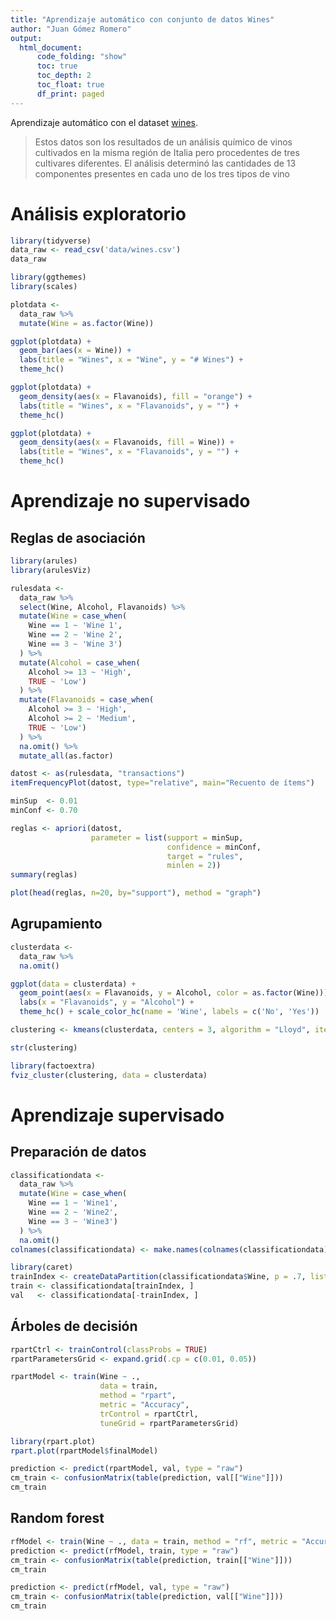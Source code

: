 ```yaml
---
title: "Aprendizaje automático con conjunto de datos Wines"
author: "Juan Gómez Romero"
output:
  html_document:
      code_folding: "show"
      toc: true
      toc_depth: 2
      toc_float: true
      df_print: paged
---
```


Aprendizaje automático con el dataset [wines](https://archive.ics.uci.edu/ml/datasets/wine).

> Estos datos son los resultados de un análisis químico de vinos cultivados en la misma región de Italia pero procedentes de tres cultivares diferentes. El análisis determinó las cantidades de 13 componentes presentes en cada uno de los tres tipos de vino

# Análisis exploratorio

```r
library(tidyverse)
data_raw <- read_csv('data/wines.csv')
data_raw 
```


```r
library(ggthemes)
library(scales)

plotdata <- 
  data_raw %>%
  mutate(Wine = as.factor(Wine))

ggplot(plotdata) +
  geom_bar(aes(x = Wine)) +
  labs(title = "Wines", x = "Wine", y = "# Wines") +
  theme_hc()

ggplot(plotdata) +
  geom_density(aes(x = Flavanoids), fill = "orange") +
  labs(title = "Wines", x = "Flavanoids", y = "") +
  theme_hc()
```


```r
ggplot(plotdata) +
  geom_density(aes(x = Flavanoids, fill = Wine)) +
  labs(title = "Wines", x = "Flavanoids", y = "") +
  theme_hc()
```

# Aprendizaje no supervisado

## Reglas de asociación
```r
library(arules) 
library(arulesViz)

rulesdata <- 
  data_raw %>%
  select(Wine, Alcohol, Flavanoids) %>%
  mutate(Wine = case_when(
    Wine == 1 ~ 'Wine 1',
    Wine == 2 ~ 'Wine 2',
    Wine == 3 ~ 'Wine 3')
  ) %>%
  mutate(Alcohol = case_when(
    Alcohol >= 13 ~ 'High',
    TRUE ~ 'Low')
  ) %>%
  mutate(Flavanoids = case_when(
    Alcohol >= 3 ~ 'High',
    Alcohol >= 2 ~ 'Medium',
    TRUE ~ 'Low')
  ) %>%
  na.omit() %>%
  mutate_all(as.factor)

datost <- as(rulesdata, "transactions")
itemFrequencyPlot(datost, type="relative", main="Recuento de ítems")
```

```r
minSup  <- 0.01
minConf <- 0.70

reglas <- apriori(datost, 
                  parameter = list(support = minSup, 
                                   confidence = minConf, 
                                   target = "rules", 
                                   minlen = 2))
summary(reglas)
```

```r
plot(head(reglas, n=20, by="support"), method = "graph")
```

## Agrupamiento
```r
clusterdata <- 
  data_raw %>%
  na.omit()

ggplot(data = clusterdata) +
  geom_point(aes(x = Flavanoids, y = Alcohol, color = as.factor(Wine))) +
  labs(x = "Flavanoids", y = "Alcohol") +
  theme_hc() + scale_color_hc(name = 'Wine', labels = c('No', 'Yes'))
```


```r
clustering <- kmeans(clusterdata, centers = 3, algorithm = "Lloyd", iter.max = 100)

str(clustering)
```
```r
library(factoextra)
fviz_cluster(clustering, data = clusterdata)
```

# Aprendizaje supervisado

## Preparación de datos
```r
classificationdata <-
  data_raw %>%
  mutate(Wine = case_when(
    Wine == 1 ~ 'Wine1',
    Wine == 2 ~ 'Wine2',
    Wine == 3 ~ 'Wine3')
  ) %>%
  na.omit()
colnames(classificationdata) <- make.names(colnames(classificationdata))
```

```r
library(caret)
trainIndex <- createDataPartition(classificationdata$Wine, p = .7, list = FALSE)
train <- classificationdata[trainIndex, ] 
val   <- classificationdata[-trainIndex, ]
```

## Árboles de decisión
```r
rpartCtrl <- trainControl(classProbs = TRUE)
rpartParametersGrid <- expand.grid(.cp = c(0.01, 0.05))

rpartModel <- train(Wine ~ ., 
                    data = train, 
                    method = "rpart", 
                    metric = "Accuracy", 
                    trControl = rpartCtrl, 
                    tuneGrid = rpartParametersGrid)
```

```r
library(rpart.plot)
rpart.plot(rpartModel$finalModel)
```

```r
prediction <- predict(rpartModel, val, type = "raw") 
cm_train <- confusionMatrix(table(prediction, val[["Wine"]]))
cm_train
```

## Random forest
```r
rfModel <- train(Wine ~ ., data = train, method = "rf", metric = "Accuracy", trControl = rpartCtrl)
prediction <- predict(rfModel, train, type = "raw") 
cm_train <- confusionMatrix(table(prediction, train[["Wine"]]))
cm_train
```

```r
prediction <- predict(rfModel, val, type = "raw") 
cm_train <- confusionMatrix(table(prediction, val[["Wine"]]))
cm_train
```
